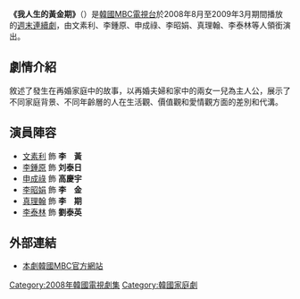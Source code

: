 {{Infobox Television
| show_name            = 我人生的黃金期
| original_name        = {{lang|ko|내 인생의 황금기}}
| image                = [[File:My_Life_Golden_Age.jpg|250px]]
| caption              = 
| show_name_2          = 
| genre                = 
| format               = 
| creator              = 
| developer            = 
| writer               = [[李正善|李正善]]
| director             = [[丁世瑚|丁世瑚]]、[[金大鎮|金大鎮]]
| creative_director    = 
| presenter            = 
| starring             = [[文素利|文素利]]、[[李鍾原|李鍾原]]、[[申成祿|申成祿]]、[[李昭娟|李昭娟]]、[[真理翰|真理翰]]、[[李泰林|李泰林]]
| slogan               = 
| judges               = 
| voices               = 
| narrated             = 
| theme_music_composer = 
| opentheme            = 
| endtheme             = 
| composer             = 
| country              = {{KOR}}
| language             = [[韓語|韓語]]
| num_seasons          = 
| num_episodes         = 56
| list_episodes        = 
| executive_producer   = 
| producer             = 
| editor               = 
| location             = 
| cinematography       = 
| camera               = 
| runtime              = 
| company              = 
| distributor          = 
| channel              = [[韓國文化廣播公司|MBC電視台]]
| picture_format       = 
| audio_format         = 
| first_run            = {{KOR}}
| first_aired          = {{start date|2008|8|30}}
| last_aired           = {{end date|2009|3|8}}
| status               = 
| preceded_by          = 
| followed_by          = 
| related              = 
| website              = http://www.imbc.com/broad/tv/drama/mygold/
| production_website   = 
}}

'''《我人生的黃金期》'''（{{lang-ko|'''내 인생의 황금기'''}}）是[[韓國|韓國]][[韓國文化廣播公司|MBC電視台]]於2008年8月至2009年3月期間播放的[[MBC週末連續劇|週末連續劇]]，由文素利、李鍾原、申成祿、李昭娟、真理翰、李泰林等人領銜演出。

== 劇情介紹 ==
敘述了發生在再婚家庭中的故事，以再婚夫婦和家中的兩女一兒為主人公，展示了不同家庭背景、不同年齡層的人在生活觀、價值觀和愛情觀方面的差別和代溝。

== 演員陣容 ==
*[[文素利|文素利]] 飾 '''李　黃''' 
*[[李鐘原|李鍾原]] 飾 '''刘泰日'''
*[[申成祿|申成祿]] 飾 '''高慶宇'''
*[[李昭娟|李昭娟]] 飾 '''李　金'''
*[[真理翰|真理翰]] 飾 '''李　期'''
*[[李泰林|李泰林]] 飾 '''劉泰英'''

== 外部連結 ==
*[http://www.imbc.com/broad/tv/drama/mygold/ 本劇韓國MBC官方網站] {{Wayback|url=http://www.imbc.com/broad/tv/drama/mygold/ |date=20100118141854 }} {{ko icon}}

{{電視節目的變遷
|電視台=[[韓國文化廣播公司|MBC]]
|播放檔次=[[MBC週末連續劇|週末劇]]
|節目名稱=我人生的黃金期<br />（2008.8.30 - 2009.3.8）
|上一節目=[[天下絕色朴貞今|天下絕色朴貞今]]<br />（2008.2.2 - 2008.8.3）
|下一節目=[[做得好_做得妙|做得好 做得妙]]<br />（2009.3.14 - 2009.8.2）
}}
{{MBC週末連續劇}}

{{DEFAULTSORT:Nae Insaeng-ui Hwang-geumgi}}
[[Category:2008年韓國電視劇集|Category:2008年韓國電視劇集]]
[[Category:韓國家庭劇|Category:韓國家庭劇]]


{{Korea-stub}}
{{TV-stub}}